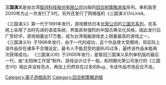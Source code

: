 {{unreferenced|time=2010-09-01T13:11:35+00:00}}

'''三国演义'''是由台湾[[智冠科技股份有限公司|智冠科技股份有限公司]]出版的[[回合制策略游戏|回合制策略游戏]]系列。单机版至2000年为止一共发行了3代，另外还发行了网络版的《三国演义OnLine》。

《三国演义》第一代于1991年发行，游戏模仿日本[[光荣公司|光荣公司]]的[[三国志系列|三国志系列]]，在系统上采用了当时先进的语音系统，界面具有强烈的中国古典文化风格，因此发行后广受好评，游戏销量达17万套，成为台湾电脑游戏史上销量最高的游戏之一。
《三国演义II》于1996年发行，由于一代的成功，这个作品曾大受期待，但实际上该作品存在诸多不合理设定，最令人不能忍受的是BUG过多，最终该作品未能再次获得成功。
《三国演义III》于2000年发行，是智冠三国演义系列单机版的最后一代，由“太阳神工作室”制作。游戏设计过于一般，和同期光荣公司发行的《三国志VII》相比并没有亮点，再加上仍然存在过多的Bug，令该作品市场反应不佳。

[[Category:電子遊戲系列|Category:電子遊戲系列]]
[[Category:回合制策略遊戲|Category:回合制策略遊戲]]